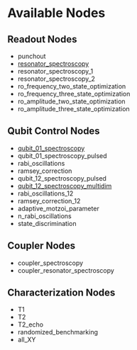 # Available Nodes

## Readout Nodes
-  punchout
-  [resonator_spectroscopy](resonator_spectroscopy_node.qmd)
-  resonator_spectroscopy_1
-  resonator_spectroscopy_2
-  ro_frequency_two_state_optimization
-  ro_frequency_three_state_optimization
-  ro_amplitude_two_state_optimization
-  ro_amplitude_three_state_optimization

## Qubit Control Nodes
-  [qubit_01_spectroscopy](qubit_spectroscopy_node.qmd)
-  qubit_01_spectroscopy_pulsed
-  rabi_oscillations
-  ramsey_correction
-  qubit_12_spectroscopy_pulsed
-  [qubit_12_spectroscopy_multidim](qubit_spectroscopy_node.qmd)
-  rabi_oscillations_12
-  ramsey_correction_12
-  adaptive_motzoi_parameter
-  n_rabi_oscillations
-  state_discrimination

## Coupler Nodes
-  coupler_spectroscopy
-  coupler_resonator_spectroscopy

## Characterization Nodes
-  T1
-  T2
-  T2_echo
-  randomized_benchmarking
-  all_XY

